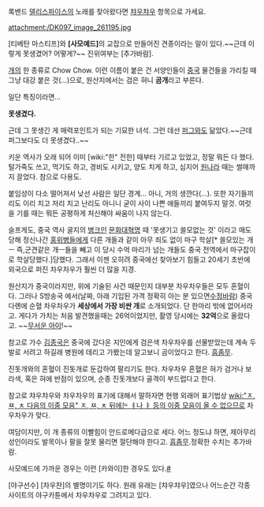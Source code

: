 록밴드 [[델리스파이스]]의 노래를 찾아왔다면 [[챠우챠우]] 항목으로 가세요.

attachment:/DK097_image_261195.jpg

[티베탄 마스티프]와 '''[사모예드]'''의 교잡으로 만들어진 견종이라는 말이 있다.~~근데 이렇게 못생겼어? 어떻게?~~ 진위여부는 [추가바람].

[[개]]의 한 종류로 Chow Chow. 이런 이름이 붙은 건 서양인들이 [[중국]] 물건들을 가리킬 때 그냥 대강 붙은 것(…)으로, 원산지에서는 검은 혀니 '''곰개'''라고 부른다.

일단 특징이라면…

'''못생겼다.'''

근데 그 못생긴 게 매력포인트가 되는 기묘한 녀석. 그런 데선 [[퍼그]]와도 닮았다.~~근데 퍼그보다도 더 못생겼다..~~

키운 역사가 오래 되어 이미 [wiki:"한" 전한] 때부터 기르고 있었고, 정말 뭐든 다 했다. 털가죽도 쓰고, 먹기도 하고, 경비도 시키고, 양도 치게 하고, 심지어 [[원]]나라 때는 썰매까지 끌었다. 참으로 다용도.

붙임성이 다소 떨어져서 낮선 사람은 일단 경계... 아니, 거의 생깐다(…). 또한 자기들끼리도 이리 치고 저리 치고 난리도 아니니 굳이 사이 나쁜 애들끼리 붙여두지 말것. 여럿을 기를 때는 뭐든 공평하게 처신해야 싸움이 나지 않는다.

슬프게도, 중국 역사 굴지의 [[병크]]인 [[문화대혁명]] 때 '못생기고 쓸모없는 것' 이라고 매도당해 정신나간 [[홍위병]]들에게 다른 개들과 같이 아무 죄도 없이 마구 학살[* 쓸모있는 개ㅡ 즉,군견같은 개ㅡ들을 빼고 이 당시 수억 마리가 넘는 개들도 중국 전역에서 마구잡이로 학살당했다.]당했다. 그래서 이젠 오히려 중국에선 찾아보기 힘들고 20세기 초반에 외국으로 퍼진 차우차우가 훨씬 더 많을 지경.

원산지가 중국이라지만, 위에 기술된 사건 때문인지 대부분 차우차우들은 모두 혼혈이다. 그러나 S방송국 <TV 동물농장>에서(날짜, 아래 기입된 가격 정확히 아는 분 있으면[[수정바람]]) 중국 다롄에 순혈 차우차우가 '''세상에서 가장 비싼 개'''로 소개되었다. 단 한마리 밖에 없어서라고. 게다가 가치는 처음 발견했을때는 26억이었지만, 촬영 당시에는 '''32억'''으로 올랐다고. ~~[[무서운 아이]]!~~

참고로 가수 [[김종국]]은 중국에 갔다온 지인에게 검은색 차우차우를 선물받았는데 계속 두 발로 서려고 하길래 병원에 데리고 가봤는데 알고보니 곰이었다고 한다. [[흠좀무]].

진돗개와의 혼혈이 진돗개로 둔갑하여 팔리기도 한다. 차우차우 혼혈은 혀가 검거나 보라색, 혹은 혀에 반점이 있으며, 순종 진돗개보다 골격이 부드럽다고 한다.

참고로 챠우챠우와 차우차우의 표기에 대해서 말하자면 현행 외래어 표기법상 [[wiki:"ㅈ, ㅉ, ㅊ 다음의 이중 모음" ㅈ, ㅉ, ㅊ 뒤에는 ㅕ나 ㅑ 등의 이중 모음이 올 수 없으므로]] 차우차우가 맞다.

여담이지만, 이 개 종류의 이빨힘이 안드로메다급으로 세다. 어느 정도냐 하면, 제아무리 성인이라도 발목이나 팔을 잘못 물리면 절단해야 한다고. [[흠좀무]].정확한 수치는 추가바람.

사모예드에 가까운 경우는 이런 [카와이]한 경우도 있다.[http://www.dogsa.co.kr/board/bbs/board.php?bo_table=commu_06&wr_id=14140&sfl=&stx=&sst=wr_hit&sod=asc&sop=and&page=2 #]

[야구선수] [차우찬]의 별명이기도 하다. 원래 유래는 [챠우챠우]였으나 어느순간 각종 사이트의 야구카툰에서 차우차우로 그려지고 있다.
